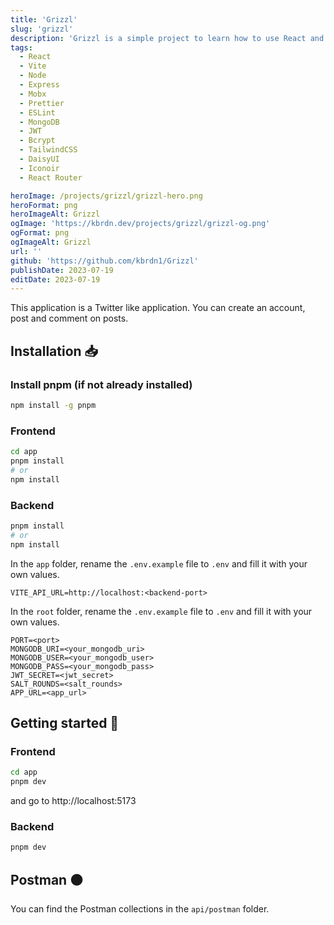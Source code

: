 ```yaml
---
title: 'Grizzl'
slug: 'grizzl'
description: 'Grizzl is a simple project to learn how to use React and Node.'
tags:
  - React
  - Vite
  - Node
  - Express
  - Mobx
  - Prettier
  - ESLint
  - MongoDB
  - JWT
  - Bcrypt
  - TailwindCSS
  - DaisyUI
  - Iconoir
  - React Router

heroImage: /projects/grizzl/grizzl-hero.png
heroFormat: png
heroImageAlt: Grizzl
ogImage: 'https://kbrdn.dev/projects/grizzl/grizzl-og.png'
ogFormat: png
ogImageAlt: Grizzl
url: ''
github: 'https://github.com/kbrdn1/Grizzl'
publishDate: 2023-07-19
editDate: 2023-07-19
---
```


This application is a Twitter like application. You can create an account, post and comment on posts.

## Installation 📥

### Install pnpm (if not already installed)

```bash
npm install -g pnpm
```

### Frontend

```bash
cd app
pnpm install
# or
npm install
```

### Backend

```bash
pnpm install
# or
npm install
```

In the `app` folder, rename the `.env.example` file to `.env` and fill it with your own values.

```env
VITE_API_URL=http://localhost:<backend-port>
```

In the `root` folder, rename the `.env.example` file to `.env` and fill it with your own values.

```env
PORT=<port>
MONGODB_URI=<your_mongodb_uri>
MONGODB_USER=<your_mongodb_user>
MONGODB_PASS=<your_mongodb_pass>
JWT_SECRET=<jwt_secret>
SALT_ROUNDS=<salt_rounds>
APP_URL=<app_url>
```

## Getting started 🏁

### Frontend

```bash
cd app
pnpm dev
```

and go to http://localhost:5173

### Backend

```bash
pnpm dev
```

## Postman 🟠

You can find the Postman collections in the `api/postman` folder.